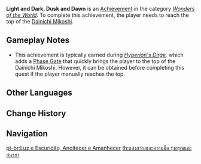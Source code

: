 {{Achievement Infobox
|title        = 
|id           = 81195
|order id     = 1181
|category     = Wonders of the World
|description  = Head to the top of the Dainichi Mikoshi.
|requirements = Earned during ''[[Hyperion's Dirge (Quest)|Hyperion's Dirge]].''
|primogems    = 5
|tracking     = 
|hidden       = 1
|topic        = 
|type         = Quest
}}
'''Light and Dark, Dusk and Dawn''' is an [[Achievement]] in the category ''[[Wonders of the World]]''. To complete this achievement, the player needs to reach the top of the [[Dainichi Mikoshi]].

==Gameplay Notes==
* This achievement is typically earned during ''[[Hyperion's Dirge (Quest)|Hyperion's Dirge]],'' which adds a [[Phase Gate]] that quickly brings the player to the top of the Dainichi Mikoshi. However, it can be obtained before completing this quest if the player manually reaches the top.
<!--
==Trivia==

==Video Guides==
{{EVT
|video1   = 
|caption1 = 
}}
-->
==Other Languages==
{{Other Languages
|en      = Light and Dark, Dusk and Dawn
|zhs     = 阴阳割昏晓
|zhs_rm  = Yīnyáng Gē Hūnxiǎo
|zht     = 陰陽割昏曉
|zht_rm  = Yīnyáng Gē Hūnxiǎo
|zh_tl   = Light and Dark Cut Dusk and Dawn
|zh_note = A line from the Tang Dynasty poem {{zh|望岳|rm=Wàngyuè|lit=Mountain-Gazing}} by {{w|Du Fu}}.
|ja      = 陰陽は昏暁を割く
|ja_rm   = In'you wa Kongyou wo Saku{{Assumed}}
|ja_tl   = Light and Dark Are Tearing Apart Dusk and Dawn
|ko      = 음과 양이 희미한 새벽을 가르리
|ko_rm   = Eum-gwa Yang-i Himihan Saebyeogeul Gareuri
|ko_tl   = Yin and Yang Will Tearing Apart Faint Dawn
|es      = Luz y oscuridad, ocaso y alba
|es_tl   = Light and Darkness, Dusk and Dawn
|fr      = Lumière et obscurité, entre crépuscule et aube
|fr_tl   = Light and Dark, Dusk and Dawn
|ru      = Свет и тьма, сумерки и рассвет
|ru_tl   = Light and Dark, Dusk and Dawn
|th      = แสงสว่างและความมืด รุ่งอรุณและสนธยา
|th_rm   = 
|th_tl   = 
|vi      = Âm Dương Chia Sớm Tối
|vi_tl   = 
|de      = Scheide zwischen Nacht und Tag
|de_tl   = Border Between Night and Day
|id      = Terang dan Gelap, Senja dan Subuh
|id_tl   = Light and Dark, Dusk and Dawn
|pt      = Luz e Escuridão, Anoitecer e Amanhecer
|pt_tl   = 
|tr      = Aydınlık ve Karanlık, Alacakaranlık ve Şafak
|tr_tl   = 
|it      = Luce e ombra, tramonto e alba
|it_tl   = 
}}

==Change History==
{{Change History|2.4}}
<!--
==References==
{{Reflist}}
-->
==Navigation==
{{Achievement Navbox|Wonders of the World|Quest}}

[[pt-br:Luz e Escuridão, Anoitecer e Amanhecer]]
[[th:แสงสว่างและความมืด รุ่งอรุณและสนธยา]]